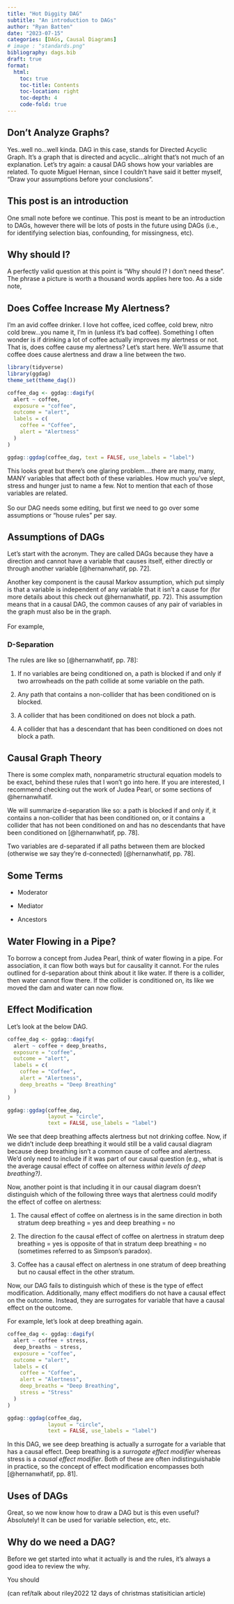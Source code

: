 ```yaml
---
title: "Hot Diggity DAG" 
subtitle: "An introduction to DAGs"
author: "Ryan Batten"
date: "2023-07-15"
categories: [DAGs, Causal Diagrams]
# image : "standards.png"
bibliography: dags.bib
draft: true
format: 
  html:
    toc: true
    toc-title: Contents
    toc-location: right
    toc-depth: 4
    code-fold: true
---
```


## Don't Analyze Graphs?

Yes..well no...well kinda. DAG in this case, stands for Directed Acyclic Graph. It's a graph that is directed and acyclic...alright that's not much of an explanation. Let's try again: a causal DAG shows how your variables are related. To quote Miguel Hernan, since I couldn't have said it better myself, "Draw your assumptions before your conclusions".

::: callout-note
## This post is an introduction

One small note before we continue. This post is meant to be an introduction to DAGs, however there will be lots of posts in the future using DAGs (i.e., for identifying selection bias, confounding, for missingness, etc).
:::

## Why should I?

A perfectly valid question at this point is "Why should I? I don't need these". The phrase a picture is worth a thousand words applies here too. As a side note,

## Does Coffee Increase My Alertness?

I'm an avid coffee drinker. I love hot coffee, iced coffee, cold brew, nitro cold brew...you name it, I'm in (unless it's bad coffee). Something I often wonder is if drinking a lot of coffee actually improves my alertness or not. That is, does coffee cause my alertness? Let's start here. We'll assume that coffee does cause alertness and draw a line between the two.

```r

library(tidyverse)
library(ggdag)
theme_set(theme_dag())

coffee_dag <- ggdag::dagify(
  alert ~ coffee, 
  exposure = "coffee",
  outcome = "alert",
  labels = c(
    coffee = "Coffee",
    alert = "Alertness"
  )
)

ggdag::ggdag(coffee_dag, text = FALSE, use_labels = "label")

```

This looks great but there's one glaring problem....there are many, many, MANY variables that affect both of these variables. How much you've slept, stress and hunger just to name a few. Not to mention that each of those variables are related.\
\
So our DAG needs some editing, but first we need to go over some assumptions or "house rules" per say.

## Assumptions of DAGs

Let's start with the acronym. They are called DAGs because they have a direction and cannot have a variable that causes itself, either directly or through another variable [@hernanwhatif, pp. 72].

Another key component is the causal Markov assumption, which put simply is that a variable is independent of any variable that it isn't a cause for (for more details about this check out @hernanwhatif, pp. 72). This assumption means that in a causal DAG, the common causes of any pair of variables in the graph must also be in the graph.\
\
For example,

### D-Separation

The rules are like so [@hernanwhatif, pp. 78]:

1.  If no variables are being conditioned on, a path is blocked if and only if two arrowheads on the path collide at some variable on the path.

2.  Any path that contains a non-collider that has been conditioned on is blocked.

3.  A collider that has been conditioned on does not block a path.

4.  A collider that has a descendant that has been conditioned on does not block a path.

::: callout-note
## Causal Graph Theory

There is some complex math, nonparametric structural equation models to be exact, behind these rules that I won't go into here. If you are interested, I recommend checking out the work of Judea Pearl, or some sections of @hernanwhatif.
:::

We will summarize d-separation like so: a path is blocked if and only if, it contains a non-collider that has been conditioned on, or it contains a collider that has not been conditioned on and has no descendants that have been conditioned on [@hernanwhatif, pp. 78].

Two variables are d-separated if all paths between them are blocked (otherwise we say they're d-connected) [@hernanwhatif, pp. 78].

## Some Terms 

-   Moderator

-   Mediator

-   Ancestors

## Water Flowing in a Pipe?

To borrow a concept from Judea Pearl, think of water flowing in a pipe. For association, it can flow both ways but for causality it cannot. For the rules outlined for d-separation about think about it like water. If there is a collider, then water cannot flow there. If the collider is conditioned on, its like we moved the dam and water can now flow.

## Effect Modification

Let's look at the below DAG.

```r

coffee_dag <- ggdag::dagify(
  alert ~ coffee + deep_breaths, 
  exposure = "coffee",
  outcome = "alert",
  labels = c(
    coffee = "Coffee",
    alert = "Alertness",
    deep_breaths = "Deep Breathing"
  )
)

ggdag::ggdag(coffee_dag, 
             layout = "circle", 
             text = FALSE, use_labels = "label")
```

We see that deep breathing affects alertness but not drinking coffee. Now, if we didn't include deep breathing it would still be a valid causal diagram because deep breathing isn't a common cause of coffee and alertness. We'd only need to include if it was part of our causal question (e.g., what is the average causal effect of coffee on alterness *within levels of deep breathing?)*.

Now, another point is that including it in our causal diagram doesn't distinguish which of the following three ways that alertness could modify the effect of coffee on alertness:

1.  The causal effect of coffee on alertness is in the same direction in both stratum deep breathing = yes and deep breathing = no

2.  The direction fo the causal effect of coffee on alertness in stratum deep breathing = yes is opposite of that in stratum deep breathing = no (sometimes referred to as Simpson's paradox).

3.  Coffee has a causal effect on alertness in one stratum of deep breathing but no causal effect in the other stratum.

Now, our DAG fails to distinguish which of these is the type of effect modification. Additionally, many effect modifiers do not have a causal effect on the outcome. Instead, they are surrogates for variable that have a causal effect on the outcome.

For example, let's look at deep breathing again.

```r

coffee_dag <- ggdag::dagify(
  alert ~ coffee + stress, 
  deep_breaths ~ stress,
  exposure = "coffee",
  outcome = "alert",
  labels = c(
    coffee = "Coffee",
    alert = "Alertness",
    deep_breaths = "Deep Breathing",
    stress = "Stress"
  )
)

ggdag::ggdag(coffee_dag, 
             layout = "circle", 
             text = FALSE, use_labels = "label")
```

In this DAG, we see deep breathing is actually a surrogate for a variable that has a causal effect. Deep breathing is a *surrogate effect modifier* whereas stress is a *causal effect modifier*. Both of these are often indistinguishable in practice, so the concept of effect modification encompasses both [@hernanwhatif, pp. 81].

## Uses of DAGs

Great, so we now know how to draw a DAG but is this even useful? Absolutely! It can be used for variable selection, etc, etc.

## Why do we need a DAG?

Before we get started into what it actually is and the rules, it's always a good idea to review the why.

You should

(can ref/talk about riley2022 12 days of christmas statisitician article)

## 

## 
